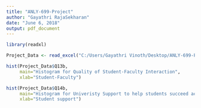 ```yaml
---
title: "ANLY-699-Project"
author: "Gayathri RajaSekharan"
date: "June 6, 2018"
output: pdf_document
---
```


```r
library(readxl)
```

```r
Project_Data <- read_excel("C:/Users/Gayathri Vinoth/Desktop/ANLY-699-Project/Data/ANLY-699-Project-Data.xlsx")
```

```r
hist(Project_Data$Q13b, 
     main="Histogram for Quality of Student-Faculty Interaction", 
     xlab="Student-Faculty")

hist(Project_Data$Q14b, 
     main="Histogram for Univeristy Support to help students succeed academically", 
     xlab="Student support")
```